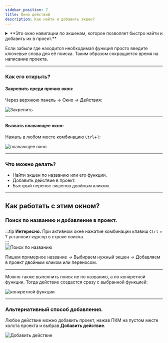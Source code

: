 ```yaml
---
sidebar_position: 7
title: Окно действий
description: Как найти и добавить экшен?
---  
```

<details>
<summary>**Это окно навигации по экшенам, которое позволяет быстро найти и добавить их в проект.**</summary>
<!--All you need is a blank line-->

    ![Окно действий](./assets/Work_with_Action/Work_with_Action_pic1.png) 
</details>  

Если забыли где находится необходимая функция просто введите ключевые слова для её поиска. Таким образом сокращается время на написание проекта.
_______________________________________________ 
### Как его открыть?  
#### Закрепить среди прочих окон:  
Через верхнюю панель → Окно → Действия:  

![Закрепить](./assets/Work_with_Action/Work_with_Action_pic2.png)  
_______________________________________________ 
#### Вызвать плавающее окно:  
Нажать в любом месте комбинацию `Ctrl`+`T`:  

![плавающее окно](./assets/Work_with_Action/Work_with_Action_pic3.png)   
_______________________________________________ 
### Что можно делать?  
- Найти экшен по названию или его функции.  
- Добавить действие в проект.  
- Быстрый перенос экшенов двойным кликом.  
_______________________________________________ 
## Как работать с этим окном?  
### Поиск по названию и добавление в проект.  
:::tip **Интересно.**
При активном окне нажатие комбинации клавиш `Ctrl` + `T` установит курсор в строке поиска.  
:::  
![Поиск по названию](./assets/Work_with_Action/Work_with_Action_pic4.png)  

Пишем примерное название → Выбираем нужный экшен → Добавляем в проект двойным кликом или переносом.  
_______________________________________________ 
Можно также выполнить поиск не по названию, а по конкретной функции. Тогда действие создастся сразу с выбранной функцией:

![конкретной функции](./assets/Work_with_Action/Work_with_Action_pic5.png)   
_______________________________________________ 
### Альтернативный способ добавления.  
Любое действие можно добавить проект, нажав ПКМ на пустом месте холста проекта и выбрав **Добавить действие**.  

![Добавить действие](./assets/Work_with_Action/Work_with_Action_pic6.png) 